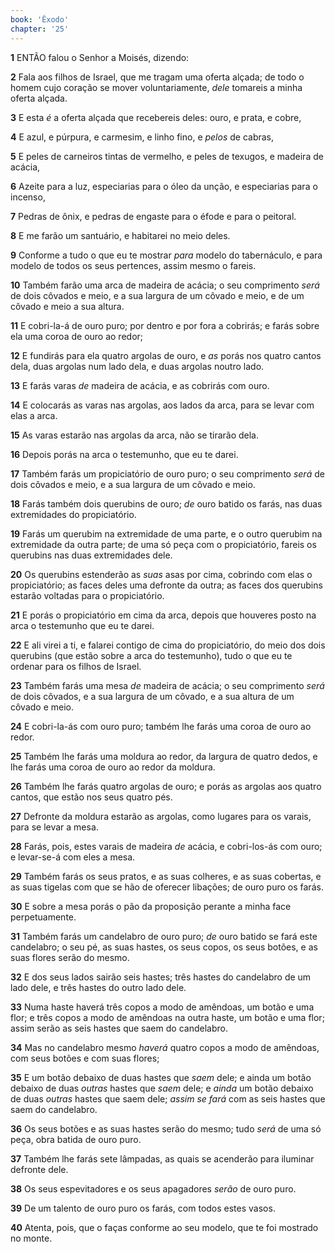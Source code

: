 ```yaml
---
book: 'Êxodo'
chapter: '25'
---
```


**1** ENTÃO falou o Senhor a Moisés, dizendo:

**2** Fala aos filhos de Israel, que me tragam uma oferta alçada; de todo o homem cujo coração se mover voluntariamente, _dele_ tomareis a minha oferta alçada.

**3** E esta _é_ a oferta alçada que recebereis deles: ouro, e prata, e cobre,

**4** E azul, e púrpura, e carmesim, e linho fino, e _pelos_ de cabras,

**5** E peles de carneiros tintas de vermelho, e peles de texugos, e madeira de acácia,

**6** Azeite para a luz, especiarias para o óleo da unção, e especiarias para o incenso,

**7** Pedras de ônix, e pedras de engaste para o éfode e para o peitoral.

**8** E me farão um santuário, e habitarei no meio deles.

**9** Conforme a tudo o que eu te mostrar _para_ modelo do tabernáculo, e para modelo de todos os seus pertences, assim mesmo o fareis.

**10** Também farão uma arca de madeira de acácia; o seu comprimento _será_ de dois côvados e meio, e a sua largura de um côvado e meio, e de um côvado e meio a sua altura.

**11** E cobri-la-á de ouro puro; por dentro e por fora a cobrirás; e farás sobre ela uma coroa de ouro ao redor;

**12** E fundirás para ela quatro argolas de ouro, e _as_ porás nos quatro cantos dela, duas argolas num lado dela, e duas argolas noutro lado.

**13** E farás varas _de_ madeira de acácia, e as cobrirás com ouro.

**14** E colocarás as varas nas argolas, aos lados da arca, para se levar com elas a arca.

**15** As varas estarão nas argolas da arca, não se tirarão dela.

**16** Depois porás na arca o testemunho, que eu te darei.

**17** Também farás um propiciatório de ouro puro; o seu comprimento _será_ de dois côvados e meio, e a sua largura de um côvado e meio.

**18** Farás também dois querubins de ouro; _de_ ouro batido os farás, nas duas extremidades do propiciatório.

**19** Farás um querubim na extremidade de uma parte, e o outro querubim na extremidade da outra parte; de uma só peça com o propiciatório, fareis os querubins nas duas extremidades dele.

**20** Os querubins estenderão as _suas_ asas por cima, cobrindo com elas o propiciatório; as faces deles uma defronte da outra; as faces dos querubins estarão voltadas para o propiciatório.

**21** E porás o propiciatório em cima da arca, depois que houveres posto na arca o testemunho que eu te darei.

**22** E ali virei a ti, e falarei contigo de cima do propiciatório, do meio dos dois querubins (que estão sobre a arca do testemunho), tudo o que eu te ordenar para os filhos de Israel.

**23** Também farás uma mesa _de_ madeira de acácia; o seu comprimento _será_ de dois côvados, e a sua largura de um côvado, e a sua altura de um côvado e meio.

**24** E cobri-la-ás com ouro puro; também lhe farás uma coroa de ouro ao redor.

**25** Também lhe farás uma moldura ao redor, da largura de quatro dedos, e lhe farás uma coroa de ouro ao redor da moldura.

**26** Também lhe farás quatro argolas de ouro; e porás as argolas aos quatro cantos, que estão nos seus quatro pés.

**27** Defronte da moldura estarão as argolas, como lugares para os varais, para se levar a mesa.

**28** Farás, pois, estes varais de madeira _de_ acácia, e cobri-los-ás com ouro; e levar-se-á com eles a mesa.

**29** Também farás os seus pratos, e as suas colheres, e as suas cobertas, e as suas tigelas com que se hão de oferecer libações; de ouro puro os farás.

**30** E sobre a mesa porás o pão da proposição perante a minha face perpetuamente.

**31** Também farás um candelabro de ouro puro; _de_ ouro batido se fará este candelabro; o seu pé, as suas hastes, os seus copos, os seus botões, e as suas flores serão do mesmo.

**32** E dos seus lados sairão seis hastes; três hastes do candelabro de um lado dele, e três hastes do outro lado dele.

**33** Numa haste haverá três copos a modo de amêndoas, um botão e uma flor; e três copos a modo de amêndoas na outra haste, um botão e uma flor; assim serão as seis hastes que saem do candelabro.

**34** Mas no candelabro mesmo _haverá_ quatro copos a modo de amêndoas, com seus botões e com suas flores;

**35** E um botão debaixo de duas hastes que _saem_ dele; e ainda um botão debaixo de duas _outras_ hastes que _saem_ dele; e _ainda_ um botão debaixo de duas _outras_ hastes que saem dele; _assim se fará_ com as seis hastes que saem do candelabro.

**36** Os seus botões e as suas hastes serão do mesmo; tudo _será_ de uma só peça, obra batida de ouro puro.

**37** Também lhe farás sete lâmpadas, as quais se acenderão para iluminar defronte dele.

**38** Os seus espevitadores e os seus apagadores _serão_ de ouro puro.

**39** De um talento de ouro puro os farás, com todos estes vasos.

**40** Atenta, pois, que o faças conforme ao seu modelo, que te foi mostrado no monte.
